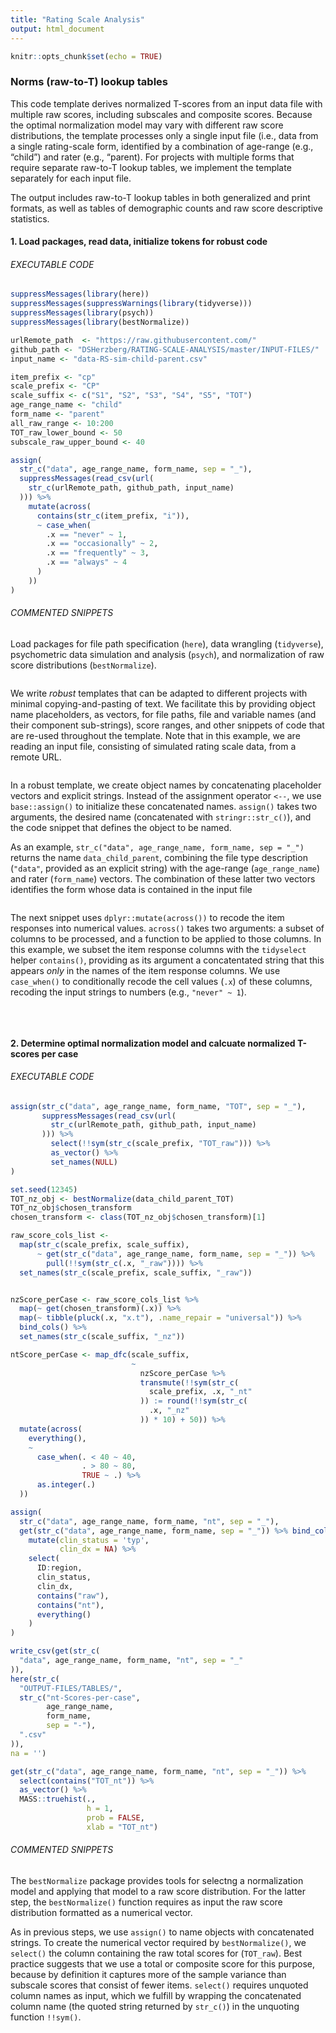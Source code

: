 ```yaml
---
title: "Rating Scale Analysis"
output: html_document
---
```


```r
knitr::opts_chunk$set(echo = TRUE)
```

### Norms (raw-to-T) lookup tables

This code template derives normalized T-scores from an input data file with multiple raw scores, including subscales and composite scores. Because the optimal normalization model may vary with different raw score distributions, the template processes only a single input file (i.e., data from a single rating-scale form, identified by a combination of age-range (e.g., "child") and rater (e.g., "parent). For projects with multiple forms that require separate raw-to-T lookup tables, we implement the template separately for each input file.

The output includes raw-to-T lookup tables in both generalized and print formats, as well as tables of demographic counts and raw score descriptive statistics. 

#### 1. Load packages, read data, initialize tokens for robust code

###### EXECUTABLE CODE
```r
suppressMessages(library(here))
suppressMessages(suppressWarnings(library(tidyverse)))
suppressMessages(library(psych))
suppressMessages(library(bestNormalize))

urlRemote_path  <- "https://raw.githubusercontent.com/"
github_path <- "DSHerzberg/RATING-SCALE-ANALYSIS/master/INPUT-FILES/"
input_name <- "data-RS-sim-child-parent.csv"

item_prefix <- "cp"
scale_prefix <- "CP"
scale_suffix <- c("S1", "S2", "S3", "S4", "S5", "TOT")
age_range_name <- "child"
form_name <- "parent"
all_raw_range <- 10:200
TOT_raw_lower_bound <- 50
subscale_raw_upper_bound <- 40

assign(
  str_c("data", age_range_name, form_name, sep = "_"),
  suppressMessages(read_csv(url(
    str_c(urlRemote_path, github_path, input_name)
  ))) %>%
    mutate(across(
      contains(str_c(item_prefix, "i")),
      ~ case_when(
        .x == "never" ~ 1,
        .x == "occasionally" ~ 2,
        .x == "frequently" ~ 3,
        .x == "always" ~ 4
      )
    ))
)
```

###### COMMENTED SNIPPETS
Load packages for file path specification (`here`), data wrangling (`tidyverse`),  psychometric data simulation and analysis (`psych`), and normalization of raw score distributions (`bestNormalize`).
```r
```
We write _robust_ templates that can be adapted to different projects with minimal copying-and-pasting of text. We facilitate this by providing object name placeholders, as vectors, for file paths, file and variable names (and their component sub-strings), score ranges, and other snippets of code that are re-used throughout the template. Note that in this example, we are reading an input file, consisting of simulated rating scale data, from a remote URL.
```r
```
In a robust template, we create object names by concatenating placeholder vectors and explicit strings. Instead of the assignment operator `<--`, we use `base::assign()` to initialize these concatenated names. `assign()` takes two arguments, the desired name (concatenated with `stringr::str_c()`), and the code snippet that defines the object to be named.

As an example, `str_c("data", age_range_name, form_name, sep = "_")` returns the name `data_child_parent`, combining the file type description (`"data"`, provided as an explicit string) with the age-range (`age_range_name`) and rater (`form_name`) vectors. The combination of these latter two vectors identifies the form whose data is contained in the input file
```r
```
The next snippet uses `dplyr::mutate(across())` to recode the item responses into numerical values. `across()` takes two arguments: a subset of columns to be processed, and a function to be applied to those columns. In this example, we subset the item response columns with the `tidyselect` helper `contains()`, providing as its argument a concatentated string that this appears _only_ in the names of the item response columns. We use `case_when()` to conditionally recode the cell values (`.x`) of these columns, recoding the input strings to numbers (e.g., `"never" ~ 1`).
```r
```

<br>

#### 2. Determine optimal normalization model and calcuate normalized T-scores per case

###### EXECUTABLE CODE
```r
assign(str_c("data", age_range_name, form_name, "TOT", sep = "_"),
       suppressMessages(read_csv(url(
         str_c(urlRemote_path, github_path, input_name)
       ))) %>% 
         select(!!sym(str_c(scale_prefix, "TOT_raw"))) %>% 
         as_vector() %>% 
         set_names(NULL)
)

set.seed(12345)
TOT_nz_obj <- bestNormalize(data_child_parent_TOT)
TOT_nz_obj$chosen_transform
chosen_transform <- class(TOT_nz_obj$chosen_transform)[1]

raw_score_cols_list <-
  map(str_c(scale_prefix, scale_suffix),
      ~ get(str_c("data", age_range_name, form_name, sep = "_")) %>%
        pull(!!sym(str_c(.x, "_raw")))) %>% 
  set_names(str_c(scale_prefix, scale_suffix, "_raw"))


nzScore_perCase <- raw_score_cols_list %>% 
  map(~ get(chosen_transform)(.x)) %>% 
  map(~ tibble(pluck(.x, "x.t"), .name_repair = "universal")) %>% 
  bind_cols() %>%
  set_names(str_c(scale_suffix, "_nz")) 

ntScore_perCase <- map_dfc(scale_suffix,
                           ~
                             nzScore_perCase %>%
                             transmute(!!sym(str_c(
                               scale_prefix, .x, "_nt"
                             )) := round(!!sym(str_c(
                               .x, "_nz"
                             )) * 10) + 50)) %>%
  mutate(across(
    everything(),
    ~
      case_when(. < 40 ~ 40,
                . > 80 ~ 80,
                TRUE ~ .) %>%
      as.integer(.)
  ))

assign(
  str_c("data", age_range_name, form_name, "nt", sep = "_"),
  get(str_c("data", age_range_name, form_name, sep = "_")) %>% bind_cols(ntScore_perCase) %>%
    mutate(clin_status = 'typ',
           clin_dx = NA) %>%
    select(
      ID:region,
      clin_status,
      clin_dx,
      contains("raw"),
      contains("nt"),
      everything()
    )
)

write_csv(get(str_c(
  "data", age_range_name, form_name, "nt", sep = "_"
)),
here(str_c(
  "OUTPUT-FILES/TABLES/",
  str_c("nt-Scores-per-case",
        age_range_name,
        form_name,
        sep = "-"),
  ".csv"
)),
na = '')

get(str_c("data", age_range_name, form_name, "nt", sep = "_")) %>%
  select(contains("TOT_nt")) %>%
  as_vector() %>%
  MASS::truehist(.,
                 h = 1,
                 prob = FALSE,
                 xlab = "TOT_nt")
```
###### COMMENTED SNIPPETS
The `bestNormalize` package provides tools for selectng a normalization model and applying that model to a raw score distribution. For the latter step, the `bestNormalize()` function requires as input the raw score distribution formatted as a numerical vector.

As in previous steps, we use `assign()` to name objects with concatenated strings. To create the numerical vector required by `bestNormalize()`, we `select()` the column containing the raw total scores for (`TOT_raw`). Best practice suggests that we use a total or composite score for this purpose, because by definition it captures more of the sample variance than subscale scores that consist of fewer items. `select()` requires unquoted column names as input, which we fulfill by wrapping the concatenated column name (the quoted string returned by `str_c()`) in the unquoting function `!!sym()`.
```r
```

